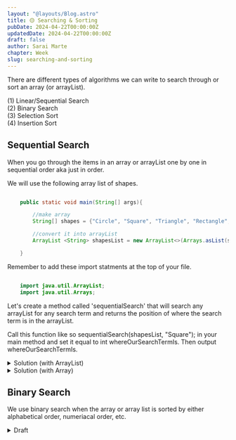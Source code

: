 ```yaml
---
layout: "@layouts/Blog.astro"
title: 🟡 Searching & Sorting
pubDate: 2024-04-22T00:00:00Z
updatedDate: 2024-04-22T00:00:00Z
draft: false
author: Sarai Marte
chapter: Week
slug: searching-and-sorting
---
```


There are different types of algorithms we can write to search through or sort an array (or arrayList).

<li style="list-style:none">(1) Linear/Sequential Search</li>
<li style="list-style:none">(2) Binary Search</li>
<li style="list-style:none">(3) Selection Sort</li>
<li style="list-style:none">(4) Insertion Sort</li>

## Sequential Search

When you go through the items in an array or arrayList one by one in sequential order aka just in order.

We will use the following array list of shapes.

```java

    public static void main(String[] args){

        //make array
        String[] shapes = {"Circle", "Square", "Triangle", "Rectangle", "Trapezoid"};

        //convert it into arrayList
        ArrayList <String> shapesList = new ArrayList<>(Arrays.asList(shapes));

    }


```

Remember to add these import statments at the top of your file.

```java

    import java.util.ArrayList;
    import java.util.Arrays;


```

Let's create a method called 'sequentialSearch' that will search any arrayList for any search term and returns the position of where the search term is in the arrayList.

Call this function like so sequentialSearch(shapesList, "Square"); in your main method and set it equal to int whereOurSearchTermIs. Then output whereOurSearchTermIs.

<details>

<summary> Solution (with ArrayList) </summary>

```java

    public static void main(String[] args){

        String[] shapes = {"Circle", "Square", "Triangle", "Rectangle", "Trapezoid"};

        ArrayList <String> shapesList = new ArrayList<>(Arrays.asList(shapes));

        int whereOurSearchTermIs = sequentialSearch(shapesList, "Square");

        StdOut.println(whereOurSearchTermIs);

    }

    public static int sequentialSearch(ArrayList <String> arrayListName, String searchTerm){


        for(int i = 0; i < arrayListName.size(); i++){

            //if current item is the same as the searched term then...
            if (arrayListName.get(i).compareTo(searchTerm) == 0 ){
                return i; //return the position where the searchTerm was found
            }

        }

        //after going through all the items return -1
        // b/c the searchterm was not found
        return -1;


    }


    //Output: 1


```

</details>

<details>

<summary> Solution (with Array) </summary>

```java

    public static void main(String[] args){

        String[] shapes = {"Circle", "Square", "Triangle", "Rectangle", "Trapezoid"};

        int whereOurSearchTermIs = sequentialSearch(shapes, "Square");

        StdOut.println(whereOurSearchTermIs);

    }

    public static int sequentialSearch(String[] arrayName, String searchTerm){


        for(int i = 0; i < arrayName.length; i++){

            //if current item is the same as the searched Item then...
            if (arrayName[i].compareTo(searchTerm) == 0 ){
                return i; //return the position where the searchTerm was found
            }

        }

        //after going through all the items return -1 b/c the searchterm was not found
        return -1;


    }



```

</details>

## Binary Search

We use binary search when the array or array list is sorted by either alphabetical order, numeriacal order, etc.

<details>

<summary>Draft</summary>

Has anybody taught you how to play the guessing game the right way?

It's literally binary search.

Let's play a guessing game. Can you find the number i'm thinking about between 0 and 100 using binary search? The only hints you get is if you are higher or lower than the number i'm thinking.

The number i'm thinking is 30 but you don't know that.

Now, let me show you how to play this game.

First, you don't just randomly guess. You always pick the number in the middle.

If your range is from 0 to 100, pick 50 ((0 + 100)/2).

You: 50

Me: Lower

-See, now you got rid of 50 wrong guesses. Now, you know my number has to be less than 50. Now, you repeat the process. Cut the range in half.
Now, your range is between 0 and 50. In the middle is 25.

You: 25

Me: Higher

-Now, you got rid of 25 wrong guesses because you know the number has to be higher than 25.  
-You also know the number has to be lower than 50.  
-Now, your range is (25, 50) 25 + 50 /2 = 37.5 (let's just use 37).
-Now, repeat the process and cut in half.

You: 37

Me: Lower

-Now you know the number has to be between 25 and 27. Repeat the process and pick a number in the middle. (25 + 37 /2 ) = 31

You: 31

Me: Lower

-New Range (25, 31) 25 + 31 /2 = 28

You: 28

Me: Higher

-New Range (28,31) 28 + 31 /2 = 30

You: 30

Me: Correct!

Now, we will do the same thing but in Java.

Let's write a method that takes in an array of integers from 0 to 100 (but not all numbers are there), searches for the number 30 and returns the position of where that number is in the array.

</details>
